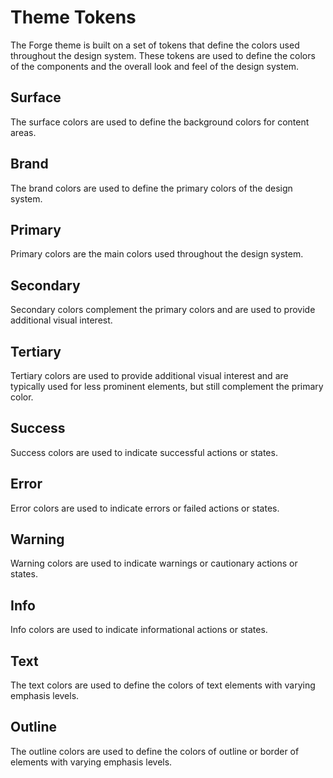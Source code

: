 
<Meta title="Design Tokens/Theme" />

# Theme Tokens

The Forge theme is built on a set of tokens that define the colors used throughout the design system. These tokens are used to
define the colors of the components and the overall look and feel of the design system.

## Surface

The surface colors are used to define the background colors for content areas.

<ColorPalette>
  <ColorItem
    title="Surface"
    subtitle="Used for the background color of content areas."
    colors={['var(--forge-theme-surface)']} />
  <ColorItem
    title="Surface Dim"
    subtitle="The background color for content areas that are less prominent and typically used behind surfaces to draw contrast."
    colors={['var(--forge-theme-surface-dim)']} />
  <ColorItem
    title="Surface Bright"
    subtitle="An alternate surface color typically use for floating surfaces."
    colors={['var(--forge-theme-surface-bright)']} />
  <ColorItem
    title="Surface Inverse"
    subtitle="An inverse surface color typically used for floating surfaces the require more emphasis."
    colors={['var(--forge-theme-surface-inverse)']} />
  <ColorItem
    title="Surface Container"
    subtitle=""
    colors={['var(--forge-theme-surface-container)']} />
  <ColorItem
    title="Surface Container Minimum"
    subtitle=""
    colors={['var(--forge-theme-surface-container-minimum)']} />
  <ColorItem
    title="Surface Container Low"
    subtitle=""
    colors={['var(--forge-theme-surface-container-low)']} />
  <ColorItem
    title="Surface Container Medium"
    subtitle=""
    colors={['var(--forge-theme-surface-container-medium)']} />
  <ColorItem
    title="Surface Container High"
    subtitle=""
    colors={['var(--forge-theme-surface-container-high)']} />
</ColorPalette>

## Brand

The brand colors are used to define the primary colors of the design system.

<ColorPalette>
  <ColorItem 
    title="Brand" 
    subtitle="The brand identity color, typically used for app bars and other prominent elements."
    colors={['var(--forge-theme-brand)']} />
</ColorPalette>

## Primary

Primary colors are the main colors used throughout the design system.

<ColorPalette>
  <ColorItem
    title="Primary"
    subtitle=""
    colors={['var(--forge-theme-primary)']} />
  <ColorItem
    title="Primary Container Minimum"
    subtitle=""
    colors={['var(--forge-theme-primary-container-minimum)']} />
  <ColorItem
    title="Primary Container Low"
    subtitle=""
    colors={['var(--forge-theme-primary-container-low)']} />
  <ColorItem
    title="Primary Container"
    subtitle=""
    colors={['var(--forge-theme-primary-container)']} />
  <ColorItem
    title="Primary Container High"
    subtitle=""
    colors={['var(--forge-theme-primary-container-high)']} />
</ColorPalette>

## Secondary

Secondary colors complement the primary colors and are used to provide additional visual interest.

<ColorPalette>
  <ColorItem
    title="Secondary"
    subtitle=""
    colors={['var(--forge-theme-secondary)']} />
  <ColorItem
    title="Secondary Container Minimum"
    subtitle=""
    colors={['var(--forge-theme-secondary-container-minimum)']} />
  <ColorItem
    title="Secondary Container Low"
    subtitle=""
    colors={['var(--forge-theme-secondary-container-low)']} />
  <ColorItem
    title="Secondary Container"
    subtitle=""
    colors={['var(--forge-theme-secondary-container)']} />
  <ColorItem
    title="Secondary Container High"
    subtitle=""
    colors={['var(--forge-theme-secondary-container-high)']} />
</ColorPalette>

## Tertiary

Tertiary colors are used to provide additional visual interest and are typically used for less prominent elements, but still complement the primary color.

<ColorPalette>
  <ColorItem
    title="Tertiary"
    subtitle=""
    colors={['var(--forge-theme-tertiary)']} />
  <ColorItem
    title="Tertiary Container Minimum"
    subtitle=""
    colors={['var(--forge-theme-tertiary-container-minimum)']} />
  <ColorItem
    title="Tertiary Container Low"
    subtitle=""
    colors={['var(--forge-theme-tertiary-container-low)']} />
  <ColorItem
    title="Tertiary Container"
    subtitle=""
    colors={['var(--forge-theme-tertiary-container)']} />
  <ColorItem
    title="Tertiary Container High"
    subtitle=""
    colors={['var(--forge-theme-tertiary-container-high)']} />
</ColorPalette>

## Success

Success colors are used to indicate successful actions or states.

<ColorPalette>
  <ColorItem
    title="Success"
    subtitle=""
    colors={['var(--forge-theme-success)']} />
  <ColorItem
    title="Success Container Minimum"
    subtitle=""
    colors={['var(--forge-theme-success-container-minimum)']} />
  <ColorItem
    title="Success Container Low"
    subtitle=""
    colors={['var(--forge-theme-success-container-low)']} />
  <ColorItem
    title="Success Container"
    subtitle=""
    colors={['var(--forge-theme-success-container)']} />
  <ColorItem
    title="Success Container High"
    subtitle=""
    colors={['var(--forge-theme-success-container-high)']} />
</ColorPalette>

## Error

Error colors are used to indicate errors or failed actions or states.

<ColorPalette>
  <ColorItem
    title="Error"
    subtitle=""
    colors={['var(--forge-theme-error)']} />
  <ColorItem
    title="Error Container Minimum"
    subtitle=""
    colors={['var(--forge-theme-error-container-minimum)']} />
  <ColorItem
    title="Error Container Low"
    subtitle=""
    colors={['var(--forge-theme-error-container-low)']} />
  <ColorItem
    title="Error Container"
    subtitle=""
    colors={['var(--forge-theme-error-container)']} />
  <ColorItem
    title="Error Container High"
    subtitle=""
    colors={['var(--forge-theme-error-container-high)']} />
</ColorPalette>

## Warning 

Warning colors are used to indicate warnings or cautionary actions or states.

<ColorPalette>
  <ColorItem
    title="Warning"
    subtitle=""
    colors={['var(--forge-theme-warning)']} />
  <ColorItem
    title="Warning Container Minimum"
    subtitle=""
    colors={['var(--forge-theme-warning-container-minimum)']} />
  <ColorItem
    title="Warning Container Low"
    subtitle=""
    colors={['var(--forge-theme-warning-container-low)']} />
  <ColorItem
    title="Warning Container"
    subtitle=""
    colors={['var(--forge-theme-warning-container)']} />
  <ColorItem
    title="Warning Container High"
    subtitle=""
    colors={['var(--forge-theme-warning-container-high)']} />
</ColorPalette>

## Info

Info colors are used to indicate informational actions or states.

<ColorPalette>
  <ColorItem
    title="Info"
    subtitle=""
    colors={['var(--forge-theme-info)']} />
  <ColorItem
    title="Info Container Minimum"
    subtitle=""
    colors={['var(--forge-theme-info-container-minimum)']} />
  <ColorItem
    title="Info Container Low"
    subtitle=""
    colors={['var(--forge-theme-info-container-low)']} />
  <ColorItem
    title="Info Container"
    subtitle=""
    colors={['var(--forge-theme-info-container)']} />
  <ColorItem
    title="Info Container High"
    subtitle=""
    colors={['var(--forge-theme-info-container-high)']} />
</ColorPalette>

## Text

The text colors are used to define the colors of text elements with varying emphasis levels.

<ColorPalette>
  <ColorItem
    title="Text High"
    subtitle="The high emphasis text color."
    colors={['var(--forge-theme-text-high)']} />
  <ColorItem
    title="Text High Inverse"
    subtitle="The inverse high emphasis text color."
    colors={['var(--forge-theme-text-high-inverse)']} />
  <ColorItem
    title="Text Medium"
    subtitle="The medium emphasis text color."
    colors={['var(--forge-theme-text-medium)']} />
  <ColorItem
    title="Text Medium Inverse"
    subtitle="The inverse medium emphasis text color."
    colors={['var(--forge-theme-text-medium-inverse)']} />
  <ColorItem
    title="Text Low"
    subtitle="The low emphasis text color."
    colors={['var(--forge-theme-text-low)']} />
  <ColorItem
    title="Text Low Inverse"
    subtitle="The inverse low emphasis text color."
    colors={['var(--forge-theme-text-low-inverse)']} />
  <ColorItem
    title="Text Lowest"
    subtitle="The lowest emphasis text color."
    colors={['var(--forge-theme-text-lowest)']} />
  <ColorItem
    title="Text Lowest Inverse"
    subtitle="The inverse lowest emphasis text color."
    colors={['var(--forge-theme-text-lowest-inverse)']} />
</ColorPalette>

## Outline

The outline colors are used to define the colors of outline or border of elements with varying emphasis levels.

<ColorPalette>
  <ColorItem
    title="Outline"
    subtitle="The color of standard emphasis outline elements."
    colors={['var(--forge-theme-outline)']} />
  <ColorItem
    title="Outline Low"
    subtitle="The color of low emphasis outline elements."
    colors={['var(--forge-theme-outline-low)']} />
  <ColorItem
    title="Outline Medium"
    subtitle="The color of medium emphasis outline elements."
    colors={['var(--forge-theme-outline-medium)']} />
  <ColorItem
    title="Outline High"
    subtitle="The color of high emphasis outline elements."
    colors={['var(--forge-theme-outline-high)']} />
</ColorPalette>

<style>
{`
/* Header Columns */
.docblock-colorpalette > div > div {
  color: var(--forge-theme-text-medium);
}

/* First column */
.docblock-colorpalette > div > div:first-child {
  margin-inline-end: 16px;
  flex-basis: 50%;
}

/* Second column swatch */
.docblock-colorpalette > div:not(:first-child) > div:last-child > div > div:first-child {
  border-radius: 0;
  border: 1px solid var(--forge-theme-outline);
}

/* Title */
.docblock-colorpalette > div > div:first-child > div:first-child {
  color: var(--forge-theme-text-high);
}

/* Subtitle */
.docblock-colorpalette > div > div:first-child > div:nth-child(2) {
  color: var(--forge-theme-text-medium);
}
`}
</style>
